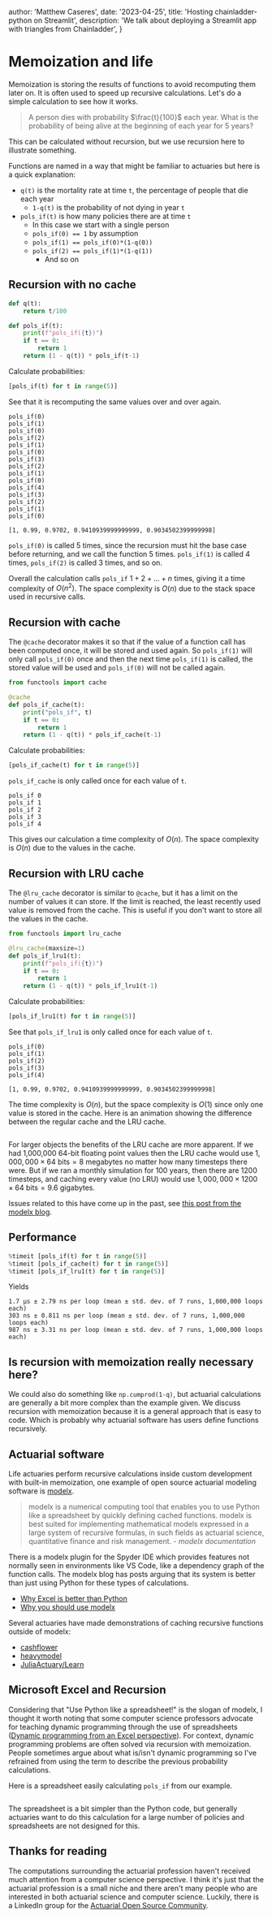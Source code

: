 
  author: 'Matthew Caseres',
  date: '2023-04-25',
  title: 'Hosting chainladder-python on Streamlit',
  description:
    'We talk about deploying a Streamlit app with triangles from Chainladder',
}


# Memoization and life

Memoization is storing the results of functions to avoid recomputing them later on. It is often used to speed up recursive calculations. Let's do a simple calculation to see how it works.

> A person dies with probability $\frac{t}{100}$ each year. What is the probability of being alive at the beginning of each year for 5 years?

This can be calculated without recursion, but we use recursion here to illustrate something.

Functions are named in a way that might be familiar to actuaries but here is a quick explanation:

- `q(t)` is the mortality rate at time `t`, the percentage of people that die each year
  - `1-q(t)` is the probability of not dying in year `t`
- `pols_if(t)` is how many policies there are at time `t`
  - In this case we start with a single person
  - `pols_if(0) == 1` by assumption
  - `pols_if(1) == pols_if(0)*(1-q(0))`
  - `pols_if(2) == pols_if(1)*(1-q(1))`
    - And so on

## Recursion with no cache

```py
def q(t):
    return t/100

def pols_if(t):
    print(f"pols_if({t})")
    if t == 0:
        return 1
    return (1 - q(t)) * pols_if(t-1)
```

Calculate probabilities:

```py
[pols_if(t) for t in range(5)]
```

See that it is recomputing the same values over and over again.

```
pols_if(0)
pols_if(1)
pols_if(0)
pols_if(2)
pols_if(1)
pols_if(0)
pols_if(3)
pols_if(2)
pols_if(1)
pols_if(0)
pols_if(4)
pols_if(3)
pols_if(2)
pols_if(1)
pols_if(0)

[1, 0.99, 0.9702, 0.9410939999999999, 0.9034502399999998]
```

`pols_if(0)` is called 5 times, since the recursion must hit the base case before returning, and we call the function 5 times. `pols_if(1)` is called 4 times, `pols_if(2)` is called 3 times, and so on.

Overall the calculation calls `pols_if` $1+2+...+n$ times, giving it a time complexity of $O(n^2)$. The space complexity is $O(n)$ due to the stack space used in recursive calls.

## Recursion with cache

The `@cache` decorator makes it so that if the value of a function call has been computed once, it will be stored and used again. So `pols_if(1)` will only call `pols_if(0)` once and then the next time `pols_if(1)` is called, the stored value will be used and `pols_if(0)` will not be called again.

```py
from functools import cache

@cache
def pols_if_cache(t):
    print("pols_if", t)
    if t == 0:
        return 1
    return (1 - q(t)) * pols_if_cache(t-1)
```

Calculate probabilities:

```py
[pols_if_cache(t) for t in range(5)]
```

`pols_if_cache` is only called once for each value of `t`.

```
pols_if 0
pols_if 1
pols_if 2
pols_if 3
pols_if 4
```

This gives our calculation a time complexity of $O(n)$. The space complexity is $O(n)$ due to the values in the cache.

## Recursion with LRU cache

The `@lru_cache` decorator is similar to `@cache`, but it has a limit on the number of values it can store. If the limit is reached, the least recently used value is removed from the cache. This is useful if you don't want to store all the values in the cache.

```py
from functools import lru_cache

@lru_cache(maxsize=1)
def pols_if_lru1(t):
    print(f"pols_if({t})")
    if t == 0:
        return 1
    return (1 - q(t)) * pols_if_lru1(t-1)
```

Calculate probabilities:

```py
[pols_if_lru1(t) for t in range(5)]
```

See that `pols_if_lru1` is only called once for each value of `t`.

```
pols_if(0)
pols_if(1)
pols_if(2)
pols_if(3)
pols_if(4)

[1, 0.99, 0.9702, 0.9410939999999999, 0.9034502399999998]
```

The time complexity is $O(n)$, but the space complexity is $O(1)$ since only one value is stored in the cache. Here is an animation showing the difference between the regular cache and the LRU cache.

<Image src={dpGif} alt="" />

For larger objects the benefits of the LRU cache are more apparent. If we had 1,000,000 64-bit floating point values then the LRU cache would use $1,000,000 \times 64 \text{ bits} = 8 \text{ megabytes}$ no matter how many timesteps there were. But if we ran a monthly simulation for 100 years, then there are 1200 timesteps, and caching every value (no LRU) would use $1,000,000 \times 1200 \times 64 \text{ bits} = 9.6 \text{ gigabytes}$.

Issues related to this have come up in the past, see [this post from the modelx blog](https://modelx.io/blog/2022/03/26/running-model-while-saving-memory/).

## Performance

```py
%timeit [pols_if(t) for t in range(5)]
%timeit [pols_if_cache(t) for t in range(5)]
%timeit [pols_if_lru1(t) for t in range(5)]
```

Yields

```
1.7 µs ± 2.79 ns per loop (mean ± std. dev. of 7 runs, 1,000,000 loops each)
303 ns ± 0.811 ns per loop (mean ± std. dev. of 7 runs, 1,000,000 loops each)
987 ns ± 3.31 ns per loop (mean ± std. dev. of 7 runs, 1,000,000 loops each)
```

## Is recursion with memoization really necessary here?

We could also do something like `np.cumprod(1-q)`, but actuarial calculations are generally a bit more complex than the example given. We discuss recursion with memoization because it is a general approach that is easy to code. Which is probably why actuarial software has users define functions recursively.

## Actuarial software

Life actuaries perform recursive calculations inside custom development with built-in memoization, one example of open source actuarial modeling software is [modelx](https://docs.modelx.io/en/latest/).

> modelx is a numerical computing tool that enables you to use Python like a spreadsheet by quickly defining cached functions. modelx is best suited for implementing mathematical models expressed in a large system of recursive formulas, in such fields as actuarial science, quantitative finance and risk management. - _modelx documentation_

There is a modelx plugin for the Spyder IDE which provides features not normally seen in environments like VS Code, like a dependency graph of the function calls. The modelx blog has posts arguing that its system is better than just using Python for these types of calculations.

- [Why Excel is better than Python](https://modelx.io/blog/2022/03/06/why-excel-is-better-than-python/)
- [Why you should use modelx](https://modelx.io/blog/2022/10/29/why-you-should-use-modelx/)

Several actuaries have made demonstrations of caching recursive functions outside of modelx:

- [cashflower](https://github.com/acturtle/cashflower)
- [heavymodel](https://github.com/lewisfogden/heavymodel)
- [JuliaActuary/Learn](https://github.com/JuliaActuary/Learn/tree/master/recursion_memoization)

## Microsoft Excel and Recursion

Considering that "Use Python like a spreadsheet!" is the slogan of modelx, I thought it worth noting that some computer science professors advocate for teaching dynamic programming through the use of spreadsheets ([Dynamic programming from an Excel perspective](https://www.researchgate.net/publication/262281816_Dynamic_programming_from_an_excel_perspective)). For context, dynamic programming problems are often solved via recursion with memoization. People sometimes argue about what is/isn't dynamic programming so I've refrained from using the term to describe the previous probability calculations.

Here is a spreadsheet easily calculating `pols_if` from our example.

<Image src={spreadsheetRecursion} alt="" />

The spreadsheet is a bit simpler than the Python code, but generally actuaries want to do this calculation for a large number of policies and spreadsheets are not designed for this.

## Thanks for reading

The computations surrounding the actuarial profession haven't received much attention from a computer science perspective. I think it's just that the actuarial profession is a small niche and there aren't many people who are interested in both actuarial science and computer science. Luckily, there is a LinkedIn group for the [Actuarial Open Source Community](https://www.linkedin.com/groups/13937070/).
